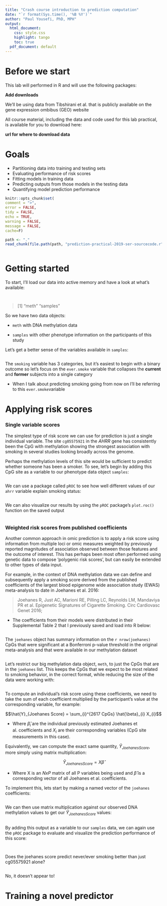 ---
title: "Crash course introduction to prediction computation"
date: "`r format(Sys.time(), '%B %Y')`"
author: "Paul Yousefi, PhD, MPH"
output:
  html_document:
    css: style.css
    highlight: tango
    toc: true
  pdf_document: default
---

# Before we start

This lab will performed in R and will use the following packages:

__Add downloads__


We'll be using data from Tibshirani et al. that is publicly available on the gene expression ombibus (GEO) website

All course material, including the data and code used for this lab practical, is available for you to download here:

__url for where to download data__


# Goals 

* Partitioning data into training and testing sets
* Evaluating performance of risk scores
* Fitting models in training data
* Predicting outputs from those models in the testing data
* Quantifying model prediction performance


```{r, echo = FALSE, message = FALSE}
knitr::opts_chunk$set(
comment = ">",
error = FALSE,
tidy = FALSE,
echo = TRUE, 
warning = FALSE, 
message = FALSE, 
cache=F)
```
```{r call_source, echo = F}
path <- "."
read_chunk(file.path(path, "prediction-practical-2019-ser-sourcecode.r"))
```
```{r globals, echo = F, results="hide", message = F, warning = F}
```


# Getting started 

To start, I'll load our data into active memory and have a look at what's available:

```{r load, echo = T} 
```
```{r ls, eval = F, echo=T} 
```
> [1] "meth"    "samples"


So we have two data objects:

* `meth` with DNA methylation data

* `samples` with other phenotype information on the participants of this study


Let's get a better sense of the variables available in `samples`:
 
```{r qc1, eval = T, echo=T} 
```

The `smoking` variable has 3 categories, but it's easiest to begin with a binary outcome so let's focus on the `ever.smoke` variable that collapses the __current__ and __former__ subjects into a single category

* When I talk about predicting smoking going from now on I'll be referring to this `ever.smoke`variable 

# Applying risk scores

### Single variable scores

The simplest type of risk score we can use for prediction is just a single individual variable. The site `cg05575921` in the _AHRR_ gene has consistently been the CpG with methylation showing the strongest association with smoking in several studies looking broadly across the genome.

Perhaps the methylation levels of this site would be sufficient to predict whether someone has been a smoker. To see, let's begin by adding this CpG site as a variable to our phenotype data object `samples`:

```{r ahrr} 
```

We can use a package called `pROC` to see how well different values of our `ahrr` variable explain smoking status:

```{r roc1} 
```

We can also visualize our results by using the `pROC` package's `plot.roc()` function on the saved output

```{r plot.roc}
```

### Weighted risk scores from published coefficients

Another common approach in omic prediction is to apply a risk score using information from multiple loci or omic measures weighted by previously reported magnitudes of association observed between those features and the outcome of interest. This has perhaps been most often performed using genetic data to compose 'polygenic risk scores', but can easily be extended to other types of data input.

For example, in the context of DNA methylation data we can define and subsequently apply a smoking score derived from the published coefficients of the largest blood epigenome wide association study (EWAS) meta-analysis to date in Joehanes et al. 2016:

>Joehanes R, Just AC, Marioni RE, Pilling LC, Reynolds LM, Mandaviya PR et al. Epigenetic Signatures of Cigarette Smoking. Circ Cardiovasc Genet 2016;

* The coefficients from their models were distributed in their Supplemental Table 2 that I previously saved and load into R below: 

```{r load.joehanes} 
```

The `joehanes` object has summary information on the `r nrow(joehanes)` CpGs that were significant at a Bonferroni p-value threshold in the original meta-analysis and that were available in our methylation dataset

```{r joehanes_str} 
```

Let's restrict our big methylation data object, `meth`, to just the CpGs that are in the `joehanes` list. This keeps the CpGs that we expect to be most related to smoking behavior, in the correct format, while reducing the size of the data were working with:

```{r subset.meth} 
```

To compute an individual's risk score using these coefficients, we need to take the sum of each coefficient multiplied by the participant's value at the corresponding variable, for example:

$$\hat{Y}_{Joehanes Score} = \sum_{i}^{2617 CpGs} \hat{\beta}_{i} X_{i}$$

* Where $\hat{\beta}_{i}$ are the individual previously estimated Joehanes et al. coefficients and $X_i$ are their corresponding variables (CpG site measurements in this case).

Equivalently, we can compute the exact same quantity, $\hat{Y}_{Joehanes Score}$, more simply using matrix multiplication:

$$\hat{Y}_{Joehanes Score} = X \hat{\beta}$$

* Where X is an $N x P$ matrix of all P variables being used and $\hat{\beta}$ is a corresponding vector of all Joehanes et al. coefficients.


To implement this, lets start by making a named vector of the `joehanes` coefficients:

```{r make_coefs} 
```

We can then use matrix multiplication against our observed DNA methylation values to get our $\hat{Y}_{Joehanes Score}$ values:

```{r apply_coefs} 
```

By adding this output as a variable to our `samples` data, we can again use the `pROC` package to evaluate and visualize the prediction performance of this score:


```{r add_yhat}
```

```{r plot.roc.again}
```

Does the joehanes score predict never/ever smoking better than just cg05575921 alone?

```{r comp_roc}
```

No, it doesn't appear to!


# Training a novel predictor


```{r data.partition}
```


```{r data.subset}
```

```{r data.subset}
```

```{r lasso}
```

```{r pred.lasso}
```

```{r roc.lasso}
```

```{r confusion.lasso}
```

```{r caret.models}
```
